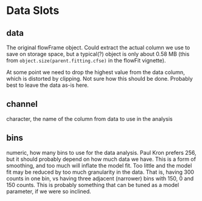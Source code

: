 # Data Slots

## data
    
The original flowFrame object. Could extract the actual column we use to
save on storage space, but a typical(?) object is only about 0.58 MB (this
from `object.size(parent.fitting.cfse)` in the flowFit vignette).

At some point we need to drop the highest value from the data column, which
is distorted by clipping. Not sure how this should be done. Probably best
to leave the data as-is here.

## channel

character, the name of the column from data to use in the analysis

## bins

numeric, how many bins to use for the data analysis. Paul Kron prefers 256,
but it should probably depend on how much data we have. This is a form of
smoothing, and too much will inflate the model fit. Too little and the
model fit may be reduced by too much granularity in the data. That is,
having 300 counts in one bin, vs having three adjacent (narrower) bins with
150, 0 and 150 counts. This is probably something that can be tuned as a
model parameter, if we were so inclined.
    
